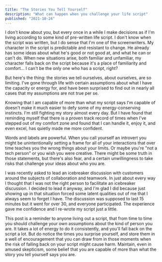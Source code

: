 ```yaml
---
title: "The Stories You Tell Yourself"
description: "What can happen when you challenge your life script"
published: "2021-10-24"
---
```


I don't know about you, but every once in a while I make decisions as if I'm living according to some kind of pre-written life script. I don't know when the script was written, but I do sense that I'm one of the screenwriters. My character in the script is predictable and resistant to change. He already has some ideas about what he's good or not good at, and what he can or can't do. When new situations arise, both familiar and unfamiliar, my character falls back on the script because it's a place of familiarity and comfort... I can't be the only one who has a script, right?

But here's the thing: the stories we tell ourselves, about ourselves, are so limiting. I've gone through life with certain assumptions about what I have the capacity or energy for, and have been surprised to find out in nearly all cases that my assumptions are not true per se.

Knowing that I am capable of more than what my script says I'm capable of doesn't make it much easier to defy some of my energy-conserving instincts. I'm still fighting my story almost every day. But I have found that reminding myself that there is a proven track record of times when I've stepped out of my comfort zone and found that I can handle it, enjoy it, and even excel, has quietly made me more confident.

Words and labels are powerful. When you call yourself an introvert you might be unintentionally setting a frame for all of your interactions that over time teaches you the wrong things about your limits. Or maybe you're "not a tech person" or you wish you were creative. There might be some truth in those statements, but there's also fear, and a certain unwillingness to take risks that challenge your ideas about who you are.

I was recently asked to lead an icebreaker discussion with customers around the subjects of collaboration and teamwork. In just about every way I thought that I was not the right person to facilitate an icebreaker discussion. I decided to lead it anyway, and I'm glad I did because just showing up in that situation forced some latent qualities out of me that I always seem to forget I have. The discussion was supposed to last 15 minutes but it went for over 30, and everyone participated. The experience gave me confidence and I re-wrote my script just a little.

This post is a reminder to anyone living out a script, that from time to time you should challenge your own assumptions about the kind of person you are. It takes a lot of energy to do it consistently, and you'll fall back on the script a lot. But do notice the times you surprise yourself, and store them in a well of encouragement that you can draw from in those moments when the risk of falling back on your script might cause harm. Maintain, even in amused skepticism, some belief that you are capable of more than what the story you tell yourself says you are.
